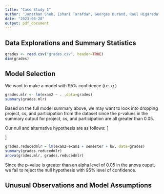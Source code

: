 ```yaml
---
title: "Case Study 1"
author: "Jonathan Sneh, Ishani Tarafdar, Georges Durand, Raul Higareda"
date: "2023-03-28"
output: pdf_document
---
```



## Data Explorations and Summary Statistics

```r
grades <- read.csv("grades.csv", header=TRUE)
dim(grades)
```


## Model Selection

We want to make a model with 95% confidence (i.e. $\alpha$ )

```r
grades.mlr <- lm(exam2 ~ . ,data=grades)
summary(grades.mlr)
```

Based on the full model summary above, we may want to look into dropping project, cs, and participation from the dataset 
since the p-values in the summary output for project, cs, and participation are all greater than 0.05. 



Our null and alternative hypothesis are as follows: 
\[
\begin{cases}
    H_0,& \beta_{project} = \beta_{cs} = \beta_{participation}\\
    H_A, & \text{Either } \beta_{project}, \beta_{cs}, \text{ or } \beta_{participation} \text{ is not equal to zero}
\end{cases}
\]


```r
grades.reducedmlr = lm(exam2~exam1 + semester + hw, data=grades)
summary(grades.reducedmlr)
anova(grades.mlr, grades.reducedmlr)
```
Since the p-value is greater than an alpha level of 0.05 in the anova ouput, we fail to reject the null hypothesis with 95% level of confidence.



## Unusual Observations and Model Assumptions